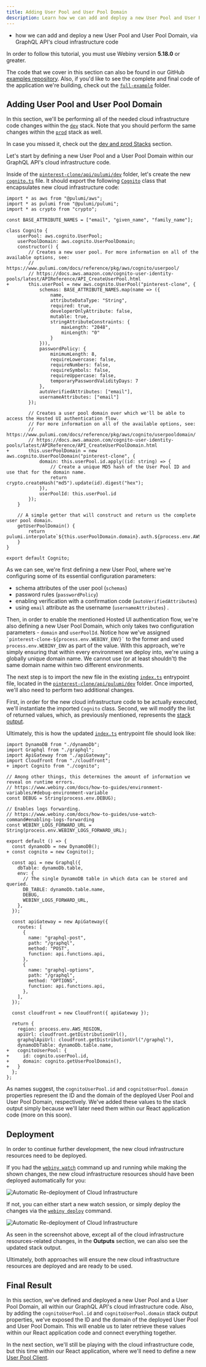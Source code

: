 ```yaml
---
title: Adding User Pool and User Pool Domain
description: Learn how we can add and deploy a new User Pool and User Pool Domain, via GraphQL API's cloud infrastructure code.
---
```



<Alert type="success" title="WHAT YOU’LL LEARN">

- how we can add and deploy a new User Pool and User Pool Domain, via GraphQL API's cloud infrastructure code

</Alert>

<Alert type="info" title="Can I use this?">

In order to follow this tutorial, you must use Webiny version **5.18.0** or greater.

</Alert>

<Alert type="info">

The code that we cover in this section can also be found in our GitHub [examples repository](https://github.com/webiny/webiny-examples/tree/master/create-custom-application/05-security/03-cloud-infrastructure/01-adding-user-pool-and-user-pool-domain). Also, if you'd like to see the complete and final code of the application we're building, check out the [`full-example`](https://github.com/webiny/webiny-examples/tree/master/create-custom-application/full-example) folder.

</Alert>

## Adding User Pool and User Pool Domain

<Alert type="info">

In this section, we'll be performing all of the needed cloud infrastructure code changes within the [`dev`](https://github.com/webiny/webiny-examples/tree/master/create-custom-application/05-security/03-cloud-infrastructure/01-adding-user-pool-and-user-pool-domain/pinterest-clone/api/pulumi/dev) stack. Note that you should perform the same changes within the [`prod`](https://github.com/webiny/webiny-examples/tree/master/create-custom-application/05-security/03-cloud-infrastructure/01-adding-user-pool-and-user-pool-domain/pinterest-clone/api/pulumi/prod) stack as well.

In case you missed it, check out the [dev and prod Stacks](../security-overview/get-started#dev-and-prod-stacks) section.

</Alert>

Let's start by defining a new User Pool and a User Pool Domain within our GraphQL API's cloud infrastructure code.

Inside of the [`pinterest-clone/api/pulumi/dev`](https://github.com/webiny/webiny-examples/tree/master/create-custom-application/05-security/03-cloud-infrastructure/01-adding-user-pool-and-user-pool-domain/pinterest-clone/api/pulumi/dev) folder, let's create the new [`cognito.ts`](https://github.com/webiny/webiny-examples/blob/master/create-custom-application/05-security/03-cloud-infrastructure/01-adding-user-pool-and-user-pool-domain/pinterest-clone/api/pulumi/dev/cognito.ts) file. It should export the following [`Cognito`](https://github.com/webiny/webiny-examples/blob/master/create-custom-application/05-security/03-cloud-infrastructure/01-adding-user-pool-and-user-pool-domain/pinterest-clone/api/pulumi/dev/cognito.ts#L6) class that encapsulates new cloud infrastructure code:

```diff-ts pinterest-clone/api/pulumi/dev/cognito.ts
import * as aws from "@pulumi/aws";
import * as pulumi from "@pulumi/pulumi";
import * as crypto from "crypto";

const BASE_ATTRIBUTE_NAMES = ["email", "given_name", "family_name"];

class Cognito {
    userPool: aws.cognito.UserPool;
    userPoolDomain: aws.cognito.UserPoolDomain;
    constructor() {
        // Creates a new user pool. For more information on all of the available options, see:
        // https://www.pulumi.com/docs/reference/pkg/aws/cognito/userpool/
        // https://docs.aws.amazon.com/cognito-user-identity-pools/latest/APIReference/API_CreateUserPool.html
+       this.userPool = new aws.cognito.UserPool("pinterest-clone", {
            schemas: BASE_ATTRIBUTE_NAMES.map(name => ({
                name,
                attributeDataType: "String",
                required: true,
                developerOnlyAttribute: false,
                mutable: true,
                stringAttributeConstraints: {
                    maxLength: "2048",
                    minLength: "0"
                }
            })),
            passwordPolicy: {
                minimumLength: 8,
                requireLowercase: false,
                requireNumbers: false,
                requireSymbols: false,
                requireUppercase: false,
                temporaryPasswordValidityDays: 7
            },
            autoVerifiedAttributes: ["email"],
            usernameAttributes: ["email"]
        });

        // Creates a user pool domain over which we'll be able to access the Hosted UI authentication flow.
        // For more information on all of the available options, see:
        // https://www.pulumi.com/docs/reference/pkg/aws/cognito/userpooldomain/
        // https://docs.aws.amazon.com/cognito-user-identity-pools/latest/APIReference/API_CreateUserPoolDomain.html
+       this.userPoolDomain = new aws.cognito.UserPoolDomain("pinterest-clone", {
            domain: this.userPool.id.apply((id: string) => {
                // Create a unique MD5 hash of the User Pool ID and use that for the domain name.
                return crypto.createHash("md5").update(id).digest("hex");
            }),
            userPoolId: this.userPool.id
        });
    }

    // A simple getter that will construct and return us the complete user pool domain.
    getUserPoolDomain() {
        return pulumi.interpolate`${this.userPoolDomain.domain}.auth.${process.env.AWS_REGION}.amazoncognito.com`;
    }
}

export default Cognito;
```

As we can see, we're first defining a new User Pool, where we're configuring some of its essential configuration parameters:

- schema attributes of the user pool (`schemas`)
- password rules (`passwordPolicy`)
- enabling verification with a confirmation code (`autoVerifiedAttributes`)
- using `email` attribute as the username (`usernameAttributes`) .

Then, in order to enable the mentioned Hosted UI authentication flow, we're also defining a new User Pool Domain, which only takes two configuration parameters - `domain` and `userPoolId`. Notice how we've assigned `` `pinterest-clone-${process.env.WEBINY_ENV}` `` to the former and used `process.env.WEBINY_ENV` as part of the value. With this approach, we're simply ensuring that within every environment we deploy into, we're using a globally unique domain name. We cannot use (or at least shouldn't) the same domain name within two different environments.

The next step is to import the new file in the existing [`index.ts`](https://github.com/webiny/webiny-examples/blob/master/create-custom-application/05-security/03-cloud-infrastructure/01-adding-user-pool-and-user-pool-domain/pinterest-clone/api/pulumi/dev/index.ts) entrypoint file, located in the [`pinterest-clone/api/pulumi/dev`](https://github.com/webiny/webiny-examples/blob/master/create-custom-application/05-security/03-cloud-infrastructure/01-adding-user-pool-and-user-pool-domain/pinterest-clone/api/pulumi/dev) folder. Once imported, we'll also need to perform two additional changes.

First, in order for the new cloud infrastructure code to be actually executed, we'll instantiate the imported `Cognito` class. Second, we will modify the list of returned values, which, as previously mentioned, represents the [stack output](/docs/tutorials/create-custom-application/security/getting-started#stack-output).

Ultimately, this is how the updated [`index.ts`](https://github.com/webiny/webiny-examples/blob/master/create-custom-application/05-security/03-cloud-infrastructure/01-adding-user-pool-and-user-pool-domain/pinterest-clone/api/pulumi/dev/index.ts) entrypoint file should look like:

```diff-ts pinterest-clone/api/pulumi/dev/index.ts
import DynamoDB from "./dynamoDb";
import Graphql from "./graphql";
import ApiGateway from "./apiGateway";
import Cloudfront from "./cloudfront";
+ import Cognito from "./cognito";

// Among other things, this determines the amount of information we reveal on runtime errors.
// https://www.webiny.com/docs/how-to-guides/environment-variables/#debug-environment-variable
const DEBUG = String(process.env.DEBUG);

// Enables logs forwarding.
// https://www.webiny.com/docs/how-to-guides/use-watch-command#enabling-logs-forwarding
const WEBINY_LOGS_FORWARD_URL = String(process.env.WEBINY_LOGS_FORWARD_URL);

export default () => {
  const dynamoDb = new DynamoDB();
+ const cognito = new Cognito();

  const api = new Graphql({
    dbTable: dynamoDb.table,
    env: {
      // The single DynamoDB table in which data can be stored and queried.
      DB_TABLE: dynamoDb.table.name,
      DEBUG,
      WEBINY_LOGS_FORWARD_URL,
    },
  });

  const apiGateway = new ApiGateway({
    routes: [
      {
        name: "graphql-post",
        path: "/graphql",
        method: "POST",
        function: api.functions.api,
      },
      {
        name: "graphql-options",
        path: "/graphql",
        method: "OPTIONS",
        function: api.functions.api,
      },
    ],
  });

  const cloudfront = new Cloudfront({ apiGateway });

  return {
    region: process.env.AWS_REGION,
    apiUrl: cloudfront.getDistributionUrl(),
    graphqlApiUrl: cloudfront.getDistributionUrl("/graphql"),
    dynamoDbTable: dynamoDb.table.name,
+   cognitoUserPool: {
+     id: cognito.userPool.id,
+     domain: cognito.getUserPoolDomain(),
+   }
  };
};
```

As names suggest, the `cognitoUserPool.id` and `cognitoUserPool.domain` properties represent the ID and the domain of the deployed User Pool and User Pool Domain, respectively. We've added these values to the stack output simply because we'll later need them within our React application code (more on this soon).

## Deployment

In order to continue further development, the new cloud infrastructure resources need to be deployed.

If you had the [`webiny watch`](/docs/how-to-guides/use-watch-command) command up and running while making the shown changes, the new cloud infrastructure resources should have been deployed automatically for you:

![Automatic Re-deployment of Cloud Infrastructure](./assets/adding-user-pool-and-user-pool-domain/cloud-infra-auto-deploy.png)

If not, you can either start a new watch session, or simply deploy the changes via the [`webiny deploy`](/docs/how-to-guides/deployment/deploy-your-project) command.

![Automatic Re-deployment of Cloud Infrastructure](./assets/adding-user-pool-and-user-pool-domain/cloud-infra-deploy.png)

<Alert type="success">

As seen in the screenshot above, except all of the cloud infrastructure resources-related changes, in the **Outputs** section, we can also see the updated stack output.

</Alert>

Ultimately, both approaches will ensure the new cloud infrastructure resources are deployed and are ready to be used.

## Final Result

In this section, we've defined and deployed a new User Pool and a User Pool Domain, all within our GraphQL API's cloud infrastructure code. Also, by adding the `cognitoUserPool.id` and `cognitoUserPool.domain` stack output properties, we've exposed the ID and the domain of the deployed User Pool and User Pool Domain. This will enable us to later retrieve these values within our React application code and connect everything together.

In the next section, we'll still be playing with the cloud infrastructure code, but this time within our React application, where we'll need to define a new [User Pool Client](https://docs.aws.amazon.com/cognito/latest/developerguide/user-pool-settings-client-apps.html).
